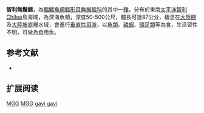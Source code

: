 {{Speciesbox
| name = 智利無鬚鱈
| status = DD
| status_system = IUCN3.1
| image = 
| genus = Merluccius
| species = gayi
| authority = [[Guichenot|Guichenot]], 1848
| synonyms = *''Merlus gayi'',Guichenot, 1848
*''Epicopus gayi'',Guichenot, 1848
}}
'''智利無鬚鱈'''，為[[輻鰭魚綱|輻鰭魚綱]][[鱈形目|鱈形目]][[無鬚鱈科|無鬚鱈科]]的其中一[[種|種]]，分布於東南[[太平洋|太平洋]][[智利|智利]]Chiloé島海域，為深海魚類，深度50-500公尺，體長可達87公分，棲息在[[大陸棚|大陸棚]]及[[大陸坡|大陸坡]]底層水域，會進行[[垂直性洄游|垂直性洄游]]，以[[魚類|魚類]]、[[磷蝦|磷蝦]]、[[頭足類|頭足類]]等為食，生活習性不明，可做為食用魚。

==参考文献==
*{{FishBase_species|genus=Merluccius|species=gayi gayi|year=2016|month=2}}

== 扩展阅读 ==
{{refbegin}}
{{wikispecies-inline|Merluccius gayi gayi|智利無鬚鱈}}
{{refend}}
{{Taxonbar|from=Q11933570}}

[[Category:IUCN红色名录数据缺乏物种|MGG]]
[[Category:食用魚|MGG]]
[[Category:無鬚鱈屬|gayi gayi]]


{{鱈形目小作品}}